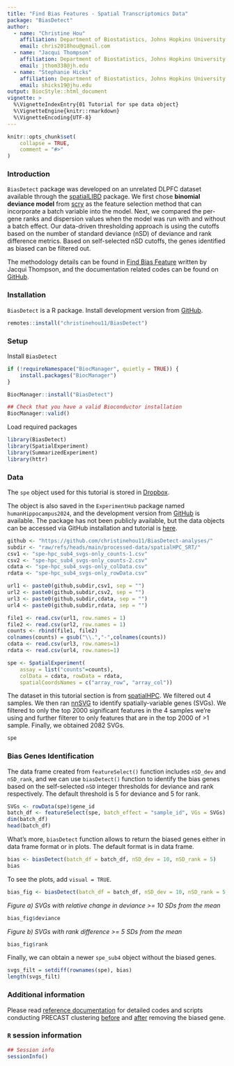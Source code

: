 ```yaml
---
title: "Find Bias Features - Spatial Transcriptomics Data"
package: "BiasDetect"
author:
  - name: "Christine Hou"
    affiliation: Department of Biostatistics, Johns Hopkins University
    email: chris2018hou@gmail.com
  - name: "Jacqui Thompson"
    affiliation: Department of Biostatistics, Johns Hopkins University
    email: jthom338@jh.edu
  - name: "Stephanie Hicks"
    affiliation: Department of Biostatistics, Johns Hopkins University
    email: shicks19@jhu.edu
output: BiocStyle::html_document
vignette: >
  %\VignetteIndexEntry{01 Tutorial for spe data object}
  %\VignetteEngine{knitr::rmarkdown}
  %\VignetteEncoding{UTF-8}
---
```


```r
knitr::opts_chunk$set(
    collapse = TRUE,
    comment = "#>"
)
```

### Introduction

`BiasDetect` package was developed on an unrelated DLPFC dataset available through the [spatialLIBD](https://bmcgenomics.biomedcentral.com/articles/10.1186/s12864-022-08601-w) package. We first chose **binomial deviance model** from [scry](https://genomebiology.biomedcentral.com/articles/10.1186/s13059-019-1861-6) as the feature selection method that can incorporate a batch variable into the model. Next, we compared the per-gene ranks and dispersion values when the model was run with and without a batch effect. Our data-driven thresholding approach is using the cutoffs based on the number of standard deviance (nSD) of deviance and rank difference metrics. Based on self-selected nSD cutoffs, the genes identified as biased can be filtered out.

The methodology details can be found in [Find Bias Feature](https://jac-thom.github.io/findBiasedFeatures/) written by Jacqui Thompson, and the documentation related codes can be found on [GitHub](https://github.com/jac-thom/findBiasedFeatures).

### Installation

`BiasDetect` is a R package. Install development version from [GitHub](https://christinehou11.github.io/BiasDetect).

```r
remotes::install("christinehou11/BiasDetect")
```

### Setup

Install `BiasDetect`

```r
if (!requireNamespace("BiocManager", quietly = TRUE)) {
    install.packages("BiocManager")
}

BiocManager::install("BiasDetect")

## Check that you have a valid Bioconductor installation
BiocManager::valid()
```

Load required packages

```r
library(BiasDetect)
library(SpatialExperiment)
library(SummarizedExperiment)
library(httr)
```

### Data

The `spe` object used for this tutorial is stored in [Dropbox](https://www.dropbox.com/home/biasDetect_vignette?preview=spe.rda). 

The object is also saved in the `ExperimentHub` package named `humanHippocampus2024`, and the development version from [GitHub]((https://github.com/christinehou11/humanHippocampus2024)) is available. The package has not been publicly available, but the data objects can be accessed via GitHub installation and tutorial is [here](https://christinehou11.github.io/humanHippocampus2024/).

```r
github <- "https://github.com/christinehou11/BiasDetect-analyses/"
subdir <- "raw/refs/heads/main/processed-data/spatialHPC_SRT/"
csv1 <- "spe-hpc_sub4_svgs-only_counts-1.csv"
csv2 <- "spe-hpc_sub4_svgs-only_counts-2.csv"
cdata <- "spe-hpc_sub4_svgs-only_colData.csv"
rdata <- "spe-hpc_sub4_svgs-only_rowData.csv"

url1 <- paste0(github,subdir,csv1, sep = "")
url2 <- paste0(github,subdir,csv2, sep = "")
url3 <- paste0(github,subdir,cdata, sep = "")
url4 <- paste0(github,subdir,rdata, sep = "")
```

```r
file1 <- read.csv(url1, row.names = 1)
file2 <- read.csv(url2, row.names = 1)
counts <- rbind(file1, file2)
colnames(counts) = gsub("\\.","-",colnames(counts))
cdata <- read.csv(url3, row.names=1)
rdata <- read.csv(url4, row.names=1)
```

```r
spe <- SpatialExperiment(
    assay = list("counts"=counts), 
    colData = cdata, rowData = rdata,
    spatialCoordsNames = c("array_row", "array_col"))
```

The dataset in this tutorial section is from [spatialHPC](https://github.com/LieberInstitute/spatial_hpc). We filtered out 4 samples. We then ran [nnSVG](https://www.nature.com/articles/s41467-023-39748-z) to identify spatially-variable genes (SVGs). We filtered to only the top 2000 significant features in the 4 samples we're using and further filterer to only features that are in the top 2000 of >1 sample. Finally, we obtained 2082 SVGs.

```r
spe
```


### Bias Genes Identification

The data frame created from `featureSelect()` function includes `nSD_dev` and `nSD_rank`, and we can use `biasDetect()` function to identify the bias genes based on the self-selected `nSD` integer thresholds for deviance and rank respectively. The default threshold is 5 for deviance and 5 for rank.

```r
SVGs <- rowData(spe)$gene_id
batch_df <- featureSelect(spe, batch_effect = "sample_id", VGs = SVGs)
dim(batch_df)
head(batch_df)
```

What's more, `biasDetect` function allows to return the biased genes either in data frame format or in plots. The default format is in data frame.

```r
bias <- biasDetect(batch_df = batch_df, nSD_dev = 10, nSD_rank = 5)
bias
```

To see the plots, add `visual = TRUE`.

```r
bias_fig <- biasDetect(batch_df = batch_df, nSD_dev = 10, nSD_rank = 5, visual = TRUE)
```

*Figure a) SVGs with relative change in deviance >= 10 SDs from the mean*

```r
bias_fig$deviance
```

*Figure b) SVGs with rank difference >= 5 SDs from the mean*

```r
bias_fig$rank
```

Finally, we can obtain a newer `spe_sub4` object without the biased genes.

```r
svgs_filt = setdiff(rownames(spe), bias)
length(svgs_filt)
```


### Additional information

Please read [reference documentation](https://github.com/jac-thom/findBiasedFeatures) for detailed codes and scripts conducting PRECAST clustering [before](https://github.com/jac-thom/findBiasedFeatures/blob/main/code/02_spatialHPC_PRECAST-svgs.R) and [after](https://github.com/jac-thom/findBiasedFeatures/blob/main/code/05_spatialHPC_PRECAST-svgs-no-bias.R) removing the biased gene.

### `R` session information {.unnumbered}

```r
## Session info
sessionInfo()
```

